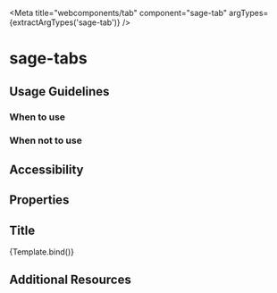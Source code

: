 


<Meta title="webcomponents/tab" component="sage-tab" argTypes={extractArgTypes('sage-tab')} />


# sage-tabs

 
## Usage Guidelines

### When to use

### When not to use


## Accessibility

## Properties

<ArgsTable of="sage-tabs" />

## Title

<Canvas>
  <Story name="Default" args={{ 
    slot: "tabs story",
    tabs: [ 'tab 1', 'tab 2'],
  }}>
    {Template.bind()}
  </Story>
</Canvas>

## Additional Resources


